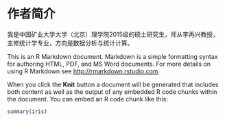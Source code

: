 # 作者简介 {#author .unnumbered}

我是中国矿业大学大学（北京）理学院2015级的硕士研究生，师从李再兴教授，主修统计学专业，方向是数据分析与统计计算。

This is an R Markdown document. Markdown is a simple formatting syntax for authoring HTML, PDF, and MS Word documents. For more details on using R Markdown see <http://rmarkdown.rstudio.com>.

When you click the **Knit** button a document will be generated that includes both content as well as the output of any embedded R code chunks within the document. You can embed an R code chunk like this:

```r
summary(iris)
```


